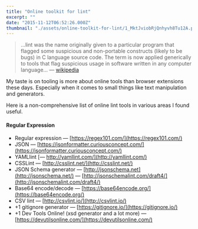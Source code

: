 ```yaml
---
title: "Online toolkit for lint"
excerpt: ""
date: "2015-11-12T06:52:26.000Z"
thumbnail: "./assets/online-toolkit-for-lint/1_MktJviobRjQnhyvh8Tu12A.png"
---
```

> …lint was the name originally given to a particular program that flagged some suspicious and non-portable constructs (likely to be bugs) in C language source code. The term is now applied generically to tools that flag suspicious usage in software written in any computer language… — [wikipedia](https://en.wikipedia.org/wiki/Lint_%28software%29)

My taste is on tooling is more about online tools than browser extensions these days. Especially when it comes to small things like text manipulation and generators.

Here is a non-comprehensive list of online lint tools in various areas I found useful.

#### Regular Expression

*   Regular expression — [https://regex101.com/](https://regex101.com/)
*   JSON — [https://jsonformatter.curiousconcept.com/](https://jsonformatter.curiousconcept.com/)
*   YAMLlint [— http://yamllint.com/](http://yamllint.com/)
*   CSSLint — [http://csslint.net/](http://csslint.net/)
*   JSON Schema generator — [http://jsonschema.net](http://jsonschema.net/) — [http://jsonschemalint.com/draft4/](http://jsonschemalint.com/draft4/)
*   Base64 encode/decode — [https://base64encode.org/](https://base64encode.org/)
*   CSV lint — [http://csvlint.io/](http://csvlint.io/)
*   +1 gitignore generator — [https://gitignore.io/](https://gitignore.io/)
*   +1 Dev Tools Online! (xsd generator and a lot more) — [https://devutilsonline.com/](https://devutilsonline.com/)

